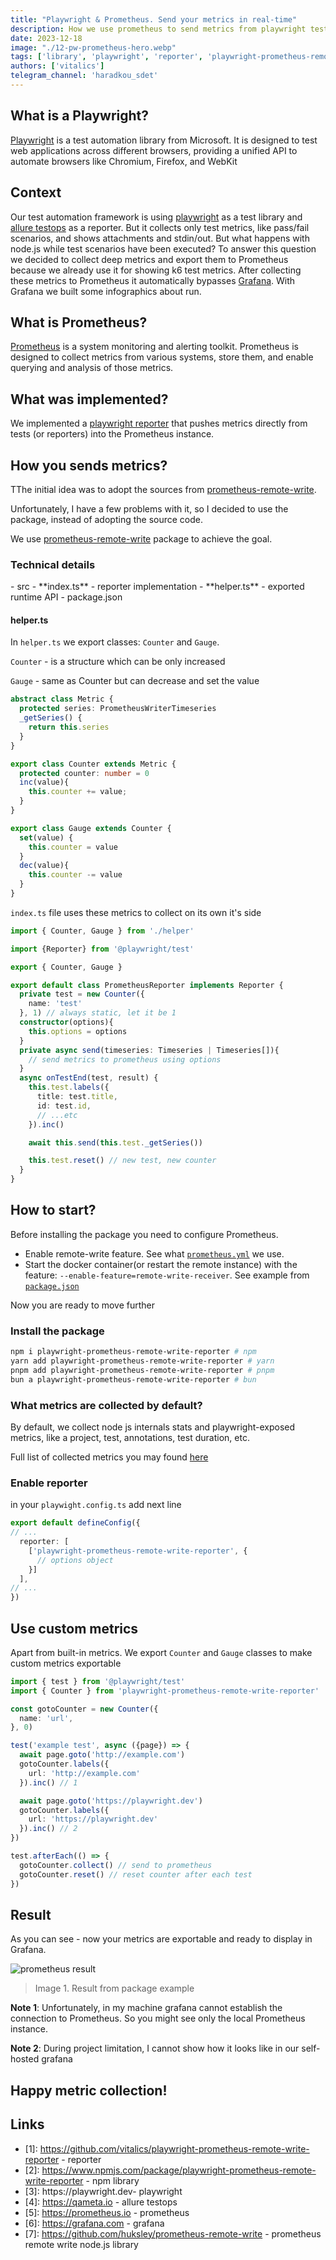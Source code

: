 ```yaml
---
title: "Playwright & Prometheus. Send your metrics in real-time"
description: How we use prometheus to send metrics from playwright tests
date: 2023-12-18
image: "./12-pw-prometheus-hero.webp"
tags: ['library', 'playwright', 'reporter', 'playwright-prometheus-remote-write-reporter']
authors: ['vitalics']
telegram_channel: 'haradkou_sdet'
---
```



## What is a Playwright?

[Playwright](https://playwright.dev) is a test automation library from Microsoft. It is designed to test web applications across different browsers, providing a unified API to automate browsers like Chromium, Firefox, and WebKit

## Context

Our test automation framework is using [playwright](https://playwright.dev/docs/intro) as a test library and [allure testops](https://qameta.io/) as a reporter. But it collects only test metrics, like pass/fail scenarios, and shows attachments and stdin/out. But what happens with node.js while test scenarios have been executed? To answer this question we decided to collect deep metrics and export them to Prometheus because we already use it for showing k6 test metrics. After collecting these metrics to Prometheus it automatically bypasses [Grafana](https://grafana.com/). With Grafana we built some infographics about run.

## What is Prometheus?

[Prometheus](https://prometheus.io/) is a system monitoring and alerting toolkit. Prometheus is designed to collect metrics from various systems, store them, and enable querying and analysis of those metrics.

## What was implemented?

We implemented a [playwright reporter](https://github.com/vitalics/playwright-prometheus-remote-write-reporter) that pushes metrics directly from tests (or reporters) into the Prometheus instance.

## How you sends metrics?

TThe initial idea was to adopt the sources from [prometheus-remote-write](https://github.com/huksley/prometheus-remote-write).

Unfortunately, I have a few problems with it, so I decided to use the package, instead of adopting the source code.

We use [prometheus-remote-write](https://github.com/huksley/prometheus-remote-write) package to achieve the goal.

### Technical details

<FileTree title="Project Structure">
- src
  - **index.ts** - reporter implementation
  - **helper.ts** - exported runtime API
- package.json
</FileTree>

#### helper.ts

In `helper.ts` we export classes: `Counter` and `Gauge`.

`Counter` - is a structure which can be only increased

`Gauge` - same as Counter but can decrease and set the value

```ts title="helper.ts" showLineNumbers caption="metric example class"
abstract class Metric {
  protected series: PrometheusWriterTimeseries
  _getSeries() {
    return this.series
  }
}

export class Counter extends Metric {
  protected counter: number = 0
  inc(value){
    this.counter += value;
  }
}

export class Gauge extends Counter {
  set(value) {
    this.counter = value
  }
  dec(value){
    this.counter -= value
  }
}
```

`index.ts` file uses these metrics to collect on its own it's side

```ts title="example.ts" showLineNumbers caption="usage example"
import { Counter, Gauge } from './helper'

import {Reporter} from '@playwright/test'

export { Counter, Gauge }

export default class PrometheusReporter implements Reporter {
  private test = new Counter({
    name: 'test'
  }, 1) // always static, let it be 1
  constructor(options){
    this.options = options
  }
  private async send(timeseries: Timeseries | Timeseries[]){
    // send metrics to prometheus using options
  }
  async onTestEnd(test, result) {
    this.test.labels({
      title: test.title,
      id: test.id,
      // ...etc
    }).inc()

    await this.send(this.test._getSeries())

    this.test.reset() // new test, new counter
  }
}

```

## How to start?

Before installing the package you need to configure Prometheus.

- Enable remote-write feature. See what [`prometheus.yml`](https://github.com/vitalics/playwright-prometheus-remote-write-reporter/blob/main/example/prometheus.yml) we use.
- Start the docker container(or restart the remote instance) with the feature: `--enable-feature=remote-write-receiver`. See example from [`package.json`](https://github.com/vitalics/playwright-prometheus-remote-write-reporter/blob/main/example/package.json#L16)

Now you are ready to move further

### Install the package

```sh
npm i playwright-prometheus-remote-write-reporter # npm
yarn add playwright-prometheus-remote-write-reporter # yarn
pnpm add playwright-prometheus-remote-write-reporter # pnpm
bun a playwright-prometheus-remote-write-reporter # bun
```

### What metrics are collected by default?

By default, we collect node js internals stats and playwright-exposed metrics, like a project, test, annotations, test duration, etc.

Full list of collected metrics you may found [here](https://github.com/vitalics/playwright-prometheus-remote-write-reporter?tab=readme-ov-file#collected-metrics)

### Enable reporter

in your `playwight.config.ts` add next line

```ts title="playwight.config.ts" showLineNumbers caption="playwright config" {4}
export default defineConfig({
// ...
  reporter: [
    ['playwright-prometheus-remote-write-reporter', {
      // options object
    }]
  ],
// ...
})
```

## Use custom metrics

Apart from built-in metrics. We export `Counter` and `Gauge` classes to make custom metrics exportable

```ts title="example.test.ts" showLineNumbers caption="test example file using metrics" {2, 4-6, 10-12, 15-17, 21-22}
import { test } from '@playwright/test'
import { Counter } from 'playwright-prometheus-remote-write-reporter'

const gotoCounter = new Counter({
  name: 'url',
}, 0)

test('example test', async ({page}) => {
  await page.goto('http://example.com')
  gotoCounter.labels({
    url: 'http://example.com'
  }).inc() // 1

  await page.goto('https://playwright.dev')
  gotoCounter.labels({
    url: 'https://playwright.dev'
  }).inc() // 2
})

test.afterEach(() => {
  gotoCounter.collect() // send to prometheus
  gotoCounter.reset() // reset counter after each test
})
```

## Result

As you can see - now your metrics are exportable and ready to display in Grafana.

![prometheus result](./12-result.png)
> Image 1. Result from package example

**Note 1**: Unfortunately, in my machine grafana cannot establish the connection to Prometheus. So you might see only the local Prometheus instance.

**Note 2**: During project limitation, I cannot show how it looks like in our self-hosted grafana

## Happy metric collection!

## Links

- [1]: https://github.com/vitalics/playwright-prometheus-remote-write-reporter - reporter
- [2]: https://www.npmjs.com/package/playwright-prometheus-remote-write-reporter - npm library
- [3]: https://playwright.dev- playwright
- [4]: https://qameta.io - allure testops
- [5]: https://prometheus.io - prometheus
- [6]: https://grafana.com - grafana
- [7]: https://github.com/huksley/prometheus-remote-write - prometheus remote write node.js library
